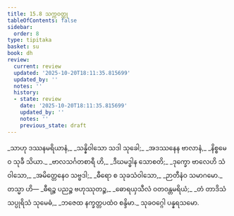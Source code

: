 ```yaml
---
title: 15.8 သက္ကဝတ္ထု
tableOfContents: false
sidebar:
  order: 8
type: tipitaka
basket: su
book: dh
review:
  current: review
  updated: '2025-10-20T18:11:35.815699'
  updated_by: ''
  notes: ''
  history:
  - state: review
    date: '2025-10-20T18:11:35.815699'
    updated_by: ''
    notes: ''
    previous_state: draft
---
```



<DynamicBreadcrumb />


<ReviewStatus review={frontmatter.review} showDetails={true} />

<HypothesisAnnotation frontmatter={frontmatter} />

<Division number="206" book="dh" e="ch" v="18" p="44">

<Paragraph number="222" type="verses" book="dh">
_သာဟု ဒဿနမရိယာနံ,_  
_သန္နိဝါသော သဒါ သုခေါ;_  
_အဒဿနေန ဗာလာနံ,_  
_နိစ္စမေဝ သုခီ သိယာ._  

</Paragraph>

</Division>
<Division number="207" book="dh" e="ch" v="18" p="44">

<Paragraph number="223" type="verses" book="dh">
_ဗာလသင်္ဂတစာရီ ဟိ,_  
_ဒီဃမဒ္ဓါန သောစတိ;_  
_ဒုက္ခော ဗာလေဟိ သံဝါသော,_  
_အမိတ္တေနေဝ သဗ္ဗဒါ;_  
_ဓီရော စ သုခသံဝါသော,_  
_ဉာတီနံဝ သမာဂမော._  

</Paragraph>

</Division>
<Division number="208" book="dh" e="ch" v="18" p="44">

<Paragraph number="224" book="dh">
တသ္မာ ဟိ—
</Paragraph>

<Paragraph number="225" type="verses" book="dh">
_ဓီရဉ္စ ပညဉ္စ ဗဟုဿုတဉ္စ,_  
_ဓောရယှသီလံ ဝတဝန္တမရိယံ;_  
_တံ တာဒိသံ သပ္ပုရိသံ သုမေဓံ,_  
_ဘဇေထ နက္ခတ္တပထံဝ စန္ဒိမာ._  


</Paragraph>
</Division>

<Paragraph number="226" type="center" book="dh">
သုခဝဂ္ဂေါ ပန္နရသမော.
</Paragraph>